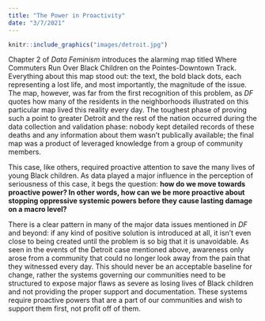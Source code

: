 ```yaml
---
title: "The Power in Proactivity"
date: "3/7/2021"
---
```


```r
knitr::include_graphics("images/detroit.jpg")
```

Chapter 2 of *Data Feminism* introduces the alarming map titled Where Commuters Run Over Black Children on the Pointes-Downtown Track. Everything about this map stood out: the text, the bold black dots, each representing a lost life, and most importantly, the magnitude of the issue. The map, however, was far from the first recognition of this problem, as *DF* quotes how many of the residents in the neighborhoods illustrated on this particular map lived this reality every day. The toughest phase of proving such a point to greater Detroit and the rest of the nation occurred during the data collection and validation phase: nobody kept detailed records of these deaths and any information about them wasn't publically available; the final map was a product of leveraged knowledge from a group of community members.  

This case, like others, required proactive attention to save the many lives of young Black children. As data played a major influence in the perception of seriousness of this case, it begs the question: **how do we move towards proactive power? In other words, how can we be more proactive about stopping oppressive systemic powers before they cause lasting damage on a macro level?**  

There is a clear pattern in many of the major data issues mentioned in *DF* and beyond: if any kind of positive solution is introduced at all, it isn't even close to being created until the problem is so big that it is unavoidable. As seen in the events of the Detroit case mentioned above, awareness only arose from a community that could no longer look away from the pain that they witnessed every day. Τhis should never be an acceptable baseline for change, rather the systems governing our communities need to be structured to expose major flaws as severe as losing lives of Black children and not providing the proper support and documentation. These systems require proactive powers that are a part of our communities and wish to support them first, not profit off of them. 
